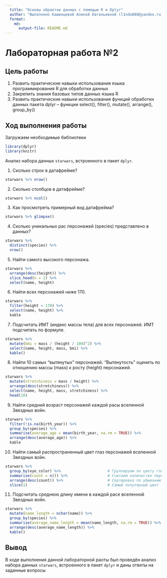 ```yaml
---
  title: "Основы обраотки данных с помощью R и Dplyr"
  author: "Выполнено Кашинцевой Алиной Евгеньевной (l1ndo888@yandex.ru)"
  format: 
    md: 
      output-file: README.md
---
```


# Лабораторная работа №2

## Цель работы 

1. Развить практические навыки использования языка программирования R для обработки данных
2. Закрепить знания базовых типов данных языка R
3. Развить практические навыки использования функций обработки данных пакета
dplyr – функции select(), filter(), mutate(), arrange(), group_by()

## Ход выполнения работы

Загружаем необходимые библиотеки

```r
library(dplyr)
library(knitr)
```
 

Анализ набора данных `starwars`, встроенного в пакет `dplyr`.

1. Сколько строк в датафрейме?

```r
starwars %>% nrow()
```
 
2. Сколько столбцов в датафрейме?

```r
starwars %>% ncol()
```
3. Как просмотреть примерный вид датафрейма?
  
```r
starwars %>% glimpse()
```
4. Сколько уникальных рас персонажей (species) представлено в данных?

```r
starwars %>%
  distinct(species) %>%
  nrow()
```
5. Найти самого высокого персонажа.

```r
starwars %>%
  arrange(desc(height)) %>%
  slice_head(n = 1) %>%
  select(name, height)
```
6. Найти всех персонажей ниже 170.
```r
starwars %>%
  filter(height < 170) %>%
  select(name, height) %>%
  kable
```
7. Подсчитать ИМТ (индекс массы тела) для всех персонажей. ИМТ подсчитать по
формуле.
```r
starwars %>%
  mutate(bmi = mass / (height / 100)^2) %>%
  select(name, height, mass, bmi) %>%
  kable()
```
8. Найти 10 самых “вытянутых” персонажей. “Вытянутость” оценить по отношению
массы (mass) к росту (height) персонажей.
```r
starwars %>%
  mutate(stretchiness = mass / height) %>%
  arrange(desc(stretchiness)) %>%            
  select(name, height, mass, stretchiness) %>% 
  head(10)    
```
9. Найти средний возраст персонажей каждой расы вселенной Звездных войн.
```r
starwars %>%
  filter(!is.na(birth_year)) %>%              
  group_by(species) %>%                       
  summarise(average_age = mean(birth_year, na.rm = TRUE)) %>% 
  arrange(desc(average_age)) %>%
  kable
```
10. Найти самый распространенный цвет глаз персонажей вселенной Звездных
войн.
```r
starwars %>%
  group_by(eye_color) %>%                     # Группируем по цвету глаз
  summarise(count = n()) %>%                  # Считаем количество персонажей
  arrange(desc(count)) %>%                    # Сортировка по убыванию
  slice(1)                                    # Самый популярный цвет
```
11. Подсчитать среднюю длину имени в каждой расе вселенной Звездных войн.
```r
starwars %>%
  mutate(name_length = nchar(name)) %>%
  group_by(species) %>%                       
  summarise(average_name_length = mean(name_length, na.rm = TRUE)) %>% 
  arrange(desc(average_name_length)) %>%
  kable()
```

## Вывод

В ходе выполнения данной лабораторной раоты был проведён анализ набора данных `starwars`, встроенного в пакет `dplyr` и даны ответы на заданные вопросы